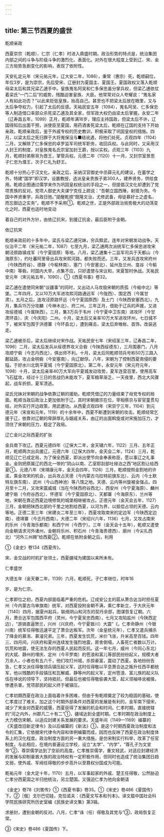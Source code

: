 ```yaml
---
---
---
```

title: 第三节西夏的盛世
---



乾顺亲政

西夏崇宗（乾顺）、仁宗（仁孝）时进入鼎盛时期。政治形势的特点是，统治集团内部之间的斗争与阶级斗争的激烈化、表面化。对外在很大程度上受到辽、宋、金三方局势急剧变化的影响，表现了依附性。

天安礼定元年（宋元祐元年，辽大安二年，1086），秉常（惠宗）死，乾顺嗣位，年仅3岁，是为崇宗，先后受宋、辽册封为夏国主、夏国王。夏国政权又落入乾顺母梁太后和其兄梁乙逋手中。皇族嵬名阿吴和仁多保忠虽分掌兵权，但梁乙逋依仗着梁氏“一门二后”的威势，残酷迫害皇族、大臣。他常常对众人夸耀说：“嵬名家人有如此功否？”以此来贬低皇族，抬高自己。甚至也不把梁太后放在眼里，又与太后争夺权力，引起了太后的反感。天祐民安五年（1094），嵬名阿吴、仁多保忠等人制造借口率部众杀死梁乙逋及其全家，但军政大权仍由梁太后掌握。永安二年（辽寿昌五年，1099）正月，乾顺年满16岁，理应主持国政，但梁太后不许，辽国得知后出面干预，派使臣至夏国，用药酒害死梁太后，乾顺在辽国的支持下开始亲政。乾顺亲政后，鉴于外戚专权的历史教训，积极采取了巩固皇权的措施。四月，以梁太后之死归罪于大将嵬保没与■结讹遇，将他们处死。贞观四年（1104）二月，又解除了仁多保忠的卓罗监军司统军职务，收回兵权。与此同时，又采用汉人封王的制度，对皇族嵬名氏宗室加封王爵，授以实权。贞观三年（1103）九月，乾顺封弟察哥为晋王，掌管兵权。元德二年（1120）十一月，又封宗室景思子仁忠为濮王，次子仁礼为舒王。

乾顺十分热心于汉文化，亲政之后，采纳汉官御史中丞薛元礼的建议，在蓄学之外，特建“国学”即汉学，设置教授，选派皇亲贵族子弟300人，建养贤务，供给食用。乾顺企图通过儒学来作为巩固皇权统治的手段之一，但提倡汉文化却遭到了党项贵族的反对。党项人御史大夫谋宁克任上疏说：“吾朝立国西陲，射猎为务。今国中养贤重学，兵政日弛。”提醒乾顺“既隆文治，尤修武备，毋徒慕好士之虚名，而忘御边之实务”。乾顺不予采用①。乾顺之世，正是外部政治局势极大的动荡变化之时，西夏也适时地变动

着自己的对外方针，由依辽抗宋，到援辽抗金，最后臣附于金朝。

依辽抗宋

乾顺亲政前的十多年中，梁氏与梁乙逋兄妹，穷兵黩武，连年对宋朝发动战争。天仪治平二年（宋元祐二年，1087）七至九月，梁乙逋两次派统军仁多保忠进攻宋朝泾原路镇戎军（今宁夏固原）等地。八月，梁乙逋集十二监军司兵于天都山（今海原东），约吐蕃阿里骨出兵攻宋熙河路，都失败而还。三年，又发兵连攻宋府州（今陕西府谷）、德静（今榆林南）、塞门（今安塞北）、延州及兰州、龛谷（今榆中南）等砦。时国内大旱，点集不应，只好遣使与宋议和，宋夏暂时休战。天祐民安元年（宋元祐五年，1090），①《西夏书事》卷32。

梁乙逋在遣使同宋朝“议疆事”的同时，又出动人马攻毁宋朝的质孤（今榆中北）等堡。二年四月，又以10万大军进攻熙河路通远军（今陇西）、围定西（今属甘肃）。五月之后，连攻泾原路怀远（今宁夏固原西）及土门（今陕西安塞西北）。九月，集兵15万分攻麟（今神木北）、府二州。三年正月，借助于辽兵的声援，又进攻绥德城（今属陕西）。三月，集3万兵于韦州（今宁夏中卫东南）进攻环（今甘肃环县）、庆（今庆阳）二州。十月，梁太后又亲率10万大军进攻环州，七日城不下，被宋军包围于洪德寨（今环县北），遭到痛击，梁太后弃帷帐、首饰，改装逃走。

梁乙逋被杀后，梁太后继续对宋作战。天祐民安七年（宋绍圣三年，辽寿昌二年，1096）二月，梁太后发兵从绥德界攻义合砦（今陕西绥德东），三月围塞门，八月攻顺宁砦（今志丹西北），俱出师不利。十月，梁太后同乾顺领兵号称50万三路入鄜延路，攻占金明砦（今安塞南），向辽献俘。八年，宋朝为了控制西夏南侵的要隘，于好水川北筑平夏城（今宁夏固原北）。第二年，永安元年（宋元符元年，1098）十月，梁太后亲率40万大军向平夏城发动攻势，夏军连营百里，使用高车飞石猛攻，经过十三日的苦战仍未能攻下，夏军粮草渐乏，一天夜里，西北大风骤起，战车折损，夏军溃逃。

梁氏兄妹对宋朝的战争依靠辽朝的援助。乾顺凭借辽的力量结束了母党专权的局面。乾顺当政后政治上更加依附于辽。其时宋朝徽宗在位，宰相蔡京与宦官童贯勾结，对外实行开边政策，用武邀功。从西夏贞观四年（宋崇宁三年，1104）到元德元年（宋宣和元年，1119）的十余年中，西夏不断遭到宋朝的攻击。乾顺经常乞援于辽，依靠对辽朝的卑辞厚礼与姻戚关系，由辽的出面斡旋或对宋施加压力，才顶住了宋朝的压力，稳定了政局。

辽亡金兴之际西夏的扩张

金兵南下攻辽。西夏元德四年（辽保大二年，金天辅六年，1122）三月、五年正月，乾顺两次出兵援辽。元德六年（辽保大四年，金天会二年，1124）三月，乾顺见辽亡已成定局，为了保全西夏，即派出使节向金奉表称臣，愿以事辽之礼事金。金则把原属辽的西北一带的“阴山以南、乙室耶刮部吐禄泊之西”地区割让给西夏①。元德八年（宋靖康元年，金天会四年，1126）三月，乾顺按照金割地的许诺，乘金攻宋的机会，出兵攻占天德（今内蒙古乌拉特前旗东北）、云内（今土默特左旗东南）、武州（今山西神池）等八馆之地。天德、云内等州旋被金强占。四月至十二月，又攻宋震威城（当在今陕西府谷西北）、西安州（今宁夏海原）、麟州建宁砦（今府谷西北）、怀德军（今宁夏固原北）、天都寨（今海原东）、兰州等地，宋朝在靠近西夏边境修筑的城堡相继被攻占。正德元年（金天会五年，1127）三月，金朝把陕西北部约千里之地割给西夏，以河为界，以抵偿占领的天德、云内等地。正德二至三年（宋建炎二年至三年），西夏攻取南宋的定边军（今陕西定边南）、德靖寨（今志丹西南）。大德二年（宋绍兴六年，1136）七月，又攻占南宋的乐州（今青海乐都南）和西宁州（今西宁）。三年（金天会十五年），乾顺又遣使向金朝请求河外诸州，金朝将乐州、积石州（今青海贵德西）、廓州（今尖扎西北）“河外三州赐”给西夏②。乾顺在依附金朝之后，利用

①《金史》卷134《西夏传》。

宋、金交战的时机扩张领土，西夏疆域为建国以来所未有。

仁孝盛世

大德五年（金天眷二年，1139）六月，乾顺死，子仁孝继位，时年16

岁，是为仁宗。

仁孝即位之初，西夏内部面临着严重的危机。辽成安公主的扈从萧合达当时担任夏州（今内蒙古乌审旗南）统军，对西夏投附金朝不满，乘仁孝新立，于大庆元年（1140）四月，据夏州起兵，联络阴山和河东的契丹余部，图谋恢复辽朝。六月，萧合达军包围西平府（灵州，今宁夏吴忠西南），七月又攻陷盐州（今陕西定边），“游骑直逼贺兰，兴州（兴庆府，今宁夏银川）大震”《。仁孝命静州（今银川南）统军任得敬迅速平定了萧合达叛军。次年（金皇统元年），仁孝又遣兵捕杀了降金的慕洧、慕濬兄弟。三年，西夏发生饥荒，米价飞涨，升米高至百钱。四年三、四月间，兴庆府和夏州连续发生强烈地震，房舍倒塌，人畜死亡者数以万计。饥荒和地震，使无法生存的西夏人民起而反抗。这一年七月，威州（今同心东北）的大斌、静州的埋庆、定州（今平罗南）的竾浪和富儿等部民纷纷起义，规模大者万余人，小者也有五六千，他们攻打州城，杀掠豪富，震动了西夏。各地纷纷告急，仁孝又派任得敬领兵镇压起义军，这时任得敬以平息萧合达之叛升任西平都统军，他以残酷的手段镇压和瓦解威、静等州的起义军，定州竾浪、富儿族的起义队伍在哆讹的领导下，坚持抵抗，但最后也被任得敬偷袭大营，起义领袖哆讹被擒，惨遭杀害。党项部民的起义终于被镇压。

仁孝初期西夏在政治上面临着许多困难，但由于有乾顺奠定了较为稳固的基础，使仁孝度过了难关。加之这个时期外部条件对西夏的发展是有利的，金军南下侵宋，减少了宋金对西夏的威慑，西夏获得了发展的机会和时间。仁孝时期，直接统辖的“河之内外，州郡凡二十有二”①，疆域达到全盛时期。仁孝时期在政治制度上大力模仿宋朝，以适应封建关系发展的要求。天盛年间（1149—1169）编纂的《天盛改旧新定律令》及以后编纂的《新法》①，是这个时期西夏政治制度和法令的汇集，它依据宋代律令内容和体例编纂而成，因而也反映了西夏在政治制度体系上的汉化程度。政治制度方面的另一重大措施，是仿宋制实行科举，改革了任官制度，与此相应，在境内普遍设立学校，设立“太学”、“内学”，“尊孔子为文宣帝”②，尊崇儒学达到了空前的高度。仁孝推崇儒学，重文轻武，对适应封建经济的发展与抑制豪酋大族的政治特权有一定积极作用，但同时也造成了统治集团日趋文弱，使外戚、军阀任得敬的步步高升以至篡权分国成为可能。

乾祐元年（金大定十年，1170）五月，以军事起家的外戚、楚王任得敬，公然胁迫仁孝分西夏国之半归他统治，另立楚国。又强迫仁孝为他向金朝请

《金史》卷78《刘筈传》①《西夏书事》卷35。①《宋史》卷486《夏国传》下。②［俄］戈尔巴切娃，克恰诺夫：《西夏文写本和刊本》。译文载中国社会科学院民族研究所历史室编《民族史译文集》第3辑。

求册封，遭到金朝的反对。八月，仁孝“诛（任）得敬及其党与”③，政局恢复正常。

③《宋史》卷486《夏国传》下。